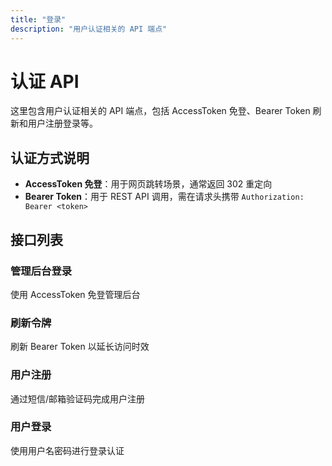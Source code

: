 ```yaml
---
title: "登录"
description: "用户认证相关的 API 端点"
---
```


# 认证 API

这里包含用户认证相关的 API 端点，包括 AccessToken 免登、Bearer Token 刷新和用户注册登录等。

## 认证方式说明

- **AccessToken 免登**：用于网页跳转场景，通常返回 302 重定向
- **Bearer Token**：用于 REST API 调用，需在请求头携带 `Authorization: Bearer <token>`

## 接口列表

### 管理后台登录
使用 AccessToken 免登管理后台

### 刷新令牌
刷新 Bearer Token 以延长访问时效

### 用户注册
通过短信/邮箱验证码完成用户注册

### 用户登录  
使用用户名密码进行登录认证